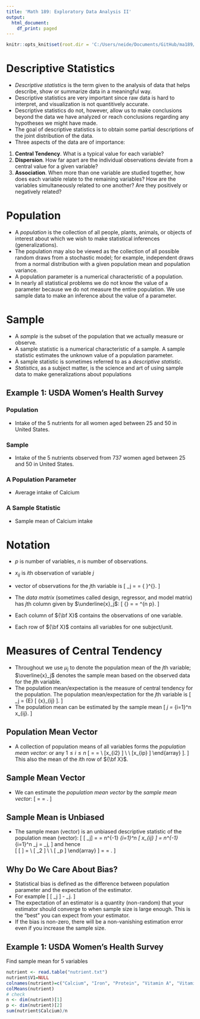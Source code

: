 ```yaml
---
title: 'Math 189: Exploratory Data Analysis II'
output:
  html_document:
    df_print: paged
---
```


```r
knitr::opts_knit$set(root.dir = 'C:/Users/neide/Documents/GitHub/ma189/Data')
```

# Descriptive Statistics

- *Descriptive statistics* is the term given to the analysis of data that helps describe, show or summarize data in a meaningful way.
- Descriptive statistics are very important since raw data is hard to interpret, and visualization is not quantitively accurate.
- Descriptive statistics do not, however, allow us to make conclusions beyond the data we have analyzed or reach conclusions regarding any hypotheses we might have made.
- The goal of descriptive statistics is to obtain some partial descriptions of the joint distribution of the data.
- Three aspects of the data are of importance:

1. **Central Tendency**. What is a typical value for each variable?
2. **Dispersion**. How far apart are the individual observations deviate from a central
value for a given variable?
3. **Association**. When more than one variable are studied together, how does each variable relate to the remaining variables? How are the variables simultaneously related to one another? Are they positively or negatively related?

# Population

- A *population* is the collection of all people, plants, animals, or objects of interest
about which we wish to make statistical inferences (generalizations).
- The population may also be viewed as the collection of all possible random draws from a stochastic model; for example, independent draws from a normal distribution with a given population mean and population variance.
- A population parameter is a numerical characteristic of a population. 
- In nearly all statistical problems we do not know the value of a parameter because we do not measure the entire population. We use sample data to make an inference about the value of a parameter.

# Sample

- A *sample* is the subset of the population that we actually measure or observe.
- A sample statistic is a numerical characteristic of a sample. A sample statistic estimates the unknown value of a population parameter.
- A sample statistic is sometimes referred to as a *descriptive statistic*.
- *Statistics*, as a subject matter, is the science and art of using sample data to make generalizations about populations

## Example 1: USDA Women’s Health Survey

### Population

- Intake of the 5 nutrients for all women aged between 25 and 50 in United States.

### Sample

- Intake of the 5 nutrients observed from 737 women aged between 25 and 50 in United States.

### A Population Parameter

- Average intake of Calcium

### A Sample Statistic

- Sample mean of Calcium intake

# Notation

- $p$ is number of variables, $n$ is number of observations.
- $x_{ij}$ is $i$th observation of variable $j$
- vector of observations for the $j$th variable is
\[
 \underline{x}_j = \left[ \begin{array}{c} x_{1j} \\ x_{2j} \\ \vdots \\ x_{nj} \end{array} \right] = { \left[ x_{1j}, x_{2j}, \ldots, x_{nj} \right] }^{\prime}.
\]
- The *data matrix* (sometimes called design, regressor, and model matrix) has $j$th column 
given by $\underline{x}_j$:
\[
 {\bf X} = \left[ \underline{x}_1, \ldots, \underline{x}_p \right]
  = \left[ \begin{array}{cc} x_{11} & \ldots & x_{1p} \\
                              \vdots & \ddots & \vdots \\
                              x_{n1} & \ldots & x_{np} \end{array} \right] \in 
                              \mathbf{R}^{n \times p}.
\]               
 
- Each column of ${\bf X}$ contains the observations of one variable.
- Each row of ${\bf X}$ contains all variables for one subject/unit.
 
# Measures of Central Tendency

- Throughout   we use $\mu_{j}$ to denote the population mean of the $j$th variable; $\overline{x}_j$ denotes  the sample mean based on the observed data for the $j$th variable.
- The population mean/expectation is the measure of central tendency for the population. The population mean/expectation for the $j$th variable is
\[
 \mu_j = {\mathbf E} [ {x}_{ij} ].
 \]
- The population mean can be estimated by the sample mean
\[
 \overline{x}_j = \frac{1}{n} \sum_{i=1}^n x_{ij}.
 \]
 
## Population Mean Vector

- A collection of population means of all variables forms the *population mean vector*:
 or any $1 \leq i \leq n$
\[
 \underline{\mu} = \left[ \begin{array}{c} \mu_1 \\ \mu_2 \\ \vdots \\ \mu_p \end{array} \right] = \left[ \begin{array}{c} \mathbf{E} [x_{i1} ] \\ \mathbf{E} [x_{i2} ] \\ \vdots
 \\ \mathbf{E} [x_{ip} ] \end{array} \right].
\]
 This also the mean of the $i$th row of ${\bf X}$.
 
## Sample Mean Vector

- We can estimate the *population mean vector* by the *sample mean vector*:
\[
 \overline{\underline{x}} =  \left[ \begin{array}{c} \overline{x}_1 \\ \overline{x}_2 \\ \vdots \\ \overline{x}_p \end{array} \right] = 
 \left[ \begin{array}{c} n^{-1} \sum_{i=1}^n x_{i1} \\ n^{-1} \sum_{i=1}^n x_{i2} \\ \vdots
 \\ n^{-1} \sum_{i=1}^n x_{ip} \end{array} \right].
\]

## Sample Mean is Unbiased

- The sample mean (vector) is an unbiased descriptive statistic of the population mean (vector):
\[
 \mathbf{E} [ \overline{x}_j] =  \mathbf{E} \left[ n^{-1} \sum_{i=1}^n x_{ij} \right]
  =  n^{-1} \sum_{i=1}^n \mathbf{E } [ x_{ij} ] =  n^{-1} \sum_{i=1}^n \mu_j = \mu_j,
  \]
and hence  
\[
 \mathbf{E} [ \overline{\underline{x}} ] = 
 \left[ \begin{array}{c} \mathbf{E} [ \overline{x}_1 ] \\ 
 \mathbf{E} [ \overline{x}_2 ] \\ \vdots \\ \mathbf{E} [ \overline{x}_p ] \end{array} \right]
 = \left[ \begin{array}{c} \mu_1 \\ \mu_2 \\ \vdots \\ \mu_p \end{array} \right] = \underline{\mu}.
\]

## Why Do We Care About Bias?

- Statistical bias is defined as the difference between population parameter and the expectation of the estimator.
- For example
\[
  \mathbf{E} [ \overline{x}_j ] - \mu_j.
\]
- The expectation of an estimator is a quantity (non-random) that your estimator should converge to when sample size is large enough. This is the "best” you can expect from your estimator.
- If the bias is non-zero, there will be a non-vanishing estimation error even if you increase the sample size.

## Example 1: USDA Women’s Health Survey

Find sample mean for 5 variables

```r
nutrient <- read.table("nutrient.txt")
nutrient$V1=NULL
colnames(nutrient)=c("Calcium", "Iron", "Protein", "Vitamin A", "Vitamin C")
colMeans(nutrient)
# check
n <- dim(nutrient)[1]
p <- dim(nutrient)[2]
sum(nutrient$Calcium)/n
```
 

